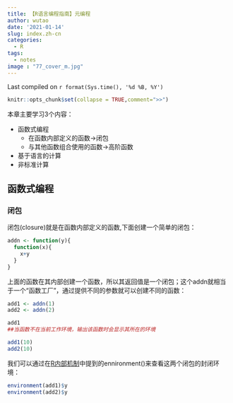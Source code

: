 ```yaml
---
title: 【R语言编程指南】元编程
author: wutao
date: '2021-01-14'
slug: index.zh-cn
categories:
  - R
tags:
  - notes
image : "77_cover_m.jpg"
---
```


Last compiled on `r format(Sys.time(), '%d %B, %Y')`

```r
knitr::opts_chunk$set(collapse = TRUE,comment=">>")
```

本章主要学习3个内容：

- 函数式编程
  - 在函数内部定义的函数→闭包
  - 与其他函数组合使用的函数→高阶函数
- 基于语言的计算
- 非标准计算

## 函数式编程
### 闭包
闭包(closure)就是在函数内部定义的函数,下面创建一个简单的闭包：
```r
addn <- function(y){
  function(x){
    x+y
  }
}

```
上面的函数在其内部创建一个函数，所以其返回值是一个闭包；这个addn就相当于一个“函数工厂”，通过提供不同的参数就可以创建不同的函数：
```r
add1 <- addn(1)
add2 <- addn(2)

add1
##当函数不在当前工作环境，输出该函数时会显示其所在的环境

add1(10)
add2(10)

```

我们可以通过在[R内部机制](http://localhost:4321/p/r-inter/)中提到的ennironment()来查看这两个闭包的封闭环境：
```r
environment(add1)$y
environment(add2)$y

```


